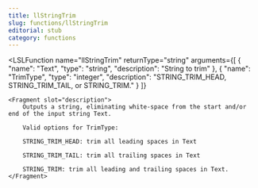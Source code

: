 ```yaml
---
title: llStringTrim
slug: functions/llStringTrim
editorial: stub
category: functions
---
```


<LSLFunction
	name="llStringTrim"
	returnType="string"
	arguments={[
	{
		"name": "Text",
		"type": "string",
		"description": "String to trim"
	},
	{
		"name": "TrimType",
		"type": "integer",
		"description": "STRING_TRIM_HEAD, STRING_TRIM_TAIL, or STRING_TRIM."
	}
]}
>
	<Fragment slot="description">
		Outputs a string, eliminating white-space from the start and/or end of the input string Text.
		
		Valid options for TrimType:
		
		STRING_TRIM_HEAD: trim all leading spaces in Text
		
		STRING_TRIM_TAIL: trim all trailing spaces in Text
		
		STRING_TRIM: trim all leading and trailing spaces in Text.
	</Fragment>
</LSLFunction>
